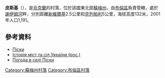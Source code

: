 {{coord|51|13|17|N|34|4|39|E|scale:100000_region:UA|display=title}}

'''皮斯基'''（{{lang-uk|Піски}}），是[[烏克蘭|烏克蘭]]的村落，位於該國東北部[[蘇梅州|蘇梅州]]，由[[布倫區_(烏克蘭)|布倫區]]負責管轄，處於[[謝伊姆河|謝伊姆河]]畔，分別距離[[新維爾基|新維爾基]]2.5公里和[[克列帕利|克列帕利]]5公里，海拔高度132米，2001年人口1,191。

==參考資料==
* [http://w1.c1.rada.gov.ua/pls/z7502/A005?rdat1=03.12.2011&rf7571=28766 Піски]
* [http://www.igsu.org.ua/Sumskaja.obl/Burynskij.rajon/Peski.html Історія міст та сіл України (рос.)]{{Dead link|date=2018年6月 |bot=InternetArchiveBot |fix-attempted=no }}
* [http://weather.in.ua/ua/symskaja/20704 Погода в селі Піски] {{Wayback|url=http://weather.in.ua/ua/symskaja/20704 |date=20111220000001 }}

{{DEFAULTSORT:Піски}}

[[Category:蘇梅州村落|Category:蘇梅州村落]]
[[Category:布倫區村落|Category:布倫區村落]]


{{Sumy-geo-stub}}